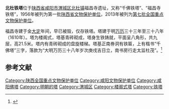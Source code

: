 {{文物保护单位
| 级别 = 全国
| 图片 = 
| 名称 = 北杜铁塔
| 所在 = [[陕西省|陕西省]]咸阳市渭城区
| 分类 = 古建筑
| 时代 = 明
| 编号 = 7-1437-3-735
| 登录 = 2013年3月5日
}}
'''北杜铁塔'''位于[[陕西省|陕西省]][[咸阳市|咸阳市]][[渭城区|渭城区]][[北杜镇|北杜镇]]福昌寺遗址，又称“千佛铁塔”、“福昌寺铁塔”，1956年被列为第一批[[陕西省文物保护单位|陕西省文物保护单位]]，2013年被列为[[第七批全国重点文物保护单位|第七批全国重点文物保护单位]]。

福昌寺建于金[[大定_(金朝)|大定]]年间，早已被毁，仅存铁塔。塔建于明[[万历|万历]]三十三年至三十八年（1610年）。塔为楼阁式，塔基青砖砌成，塔身生铁铸就，平面呈八角形，共九层，高21.5米。塔内有青砖砌成的盘旋楼梯。塔基正南券洞有铁匾，上有楷书“千佛塔”三字，落款为“大明万历三十八年岁次庚戌吉日立，南书房行走太监杜茂”。<ref>{{cite book |author=陕西省文物局编 |title=陕西文物古迹大观（三）：陕西省省级文物保护单位巡礼 |publisher=三秦出版社 |year=2006 |isbn=7-80736-121-2 |pages=263 }}</ref>

==参考文献==
{{Reflist|2}}

{{陕西全国重点文物保护单位}}

{{DEFAULTSORT:B}}
[[Category:陕西全国重点文物保护单位|Category:陕西全国重点文物保护单位]]
[[Category:咸阳文物保护单位|Category:咸阳文物保护单位]]
[[Category:咸阳佛塔|Category:咸阳佛塔]]
[[Category:明朝的塔|Category:明朝的塔]]
[[Category:渭城区|Category:渭城区]]
[[Category:楼阁式塔|Category:楼阁式塔]]
[[Category:铁塔|Category:铁塔]]